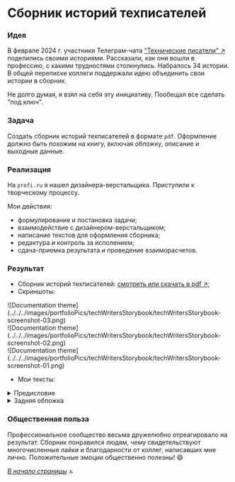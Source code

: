 
<a name="top-of-page"></a>

# Сборник историй техписателей

<Steps>

### Идея

В феврале 2024 г. участники Телеграм-чата ["Технические писатели" ↗](https://t.me/technicalwriters) поделились своими историями. Рассказали, как они вошли в профессию, с какими трудностями столкнулись. Набралось 34 истории. В общей переписке коллеги поддержали идею объединить свои истории в сборник.

Не долго думая, я взял на себя эту инициативу. Пообещал все сделать "под ключ".

### Задача

Создать сборник историй техписателей в формате `pdf`. Оформление должно быть похожим на книгу, включая обложку, описание и выходные данные. 

### Реализация

На `profi.ru` я нашел дизайнера-верстальщика. Приступили к творческому процессу.  

Мои действия:
- формулирование и постановка задачи;
- взаимодействие с дизайнером-верстальщиком;
- написание текстов для оформления сборника;
- редактура и контроль за исполением;
- сдача-приемка результата и проведение взаиморасчетов.

### Результат

- Сборник историй техписателей:  [смотреть или скачать в pdf ↗](https://drive.google.com/file/d/1GzAso9jzsB1LJcJe6JAudysKtQkNdEOg/view?usp=share_link);
- Скриншоты:

<div style={{display: "flex", justifyContent: "space-between", gap: "5px", margin: "20px auto"}}>
	<div style={{border: "1px solid grey", borderRadius: "10px", overflow: "hidden"}}>![Documentation theme](../../../images/portfolioPics/techWritersStorybook/techWritersStorybook-screenshot-03.png)</div>
	<div style={{border: "1px solid grey", borderRadius: "10px", overflow: "hidden"}}>![Documentation theme](../../../images/portfolioPics/techWritersStorybook/techWritersStorybook-screenshot-02.png)</div>
	<div style={{border: "1px solid grey", borderRadius: "10px", overflow: "hidden"}}>![Documentation theme](../../../images/portfolioPics/techWritersStorybook/techWritersStorybook-screenshot-01.png)</div>
</div>

- Мои тексты:

<details>
  <summary> Предисловие </summary>
	<br />
	Друзья! Коллеги!

	В феврале 2024 года многие из вас поделились своими историями о том, как они вошли в профессию технического писа
	теля. Как встали на этот общественно полезный, но тернистый путь. Это было потрясающе интересно и полезно!

	Совместно с редакторами нашего любимого Telegram-чата «Технические писатели» мы поддержали общую инициативу, собрав все истории в едином месте, в формате цифровой книги.

	Стиль изложения, орфографию и пунктуацию мы преднамеренно не правили, оставили «как есть». Без редактуры.

	Думаем, это верный подход. Он позволяет сохранить эмоциональную окраску, живость и уникальность каждой публикации. Считаем, это важным.

	Данная цифровая книга – это наш первый подобный опыт.

	Надеемся, что результат окажется полезным как для начинающих в нашей профессии, так и для мастеров технического слова.

	Будем рады, если эта книга займет свое достойное место в вашей электронной библиотеке.
</details>

<details>
  <summary> Задняя обложка </summary>
	<br />
	Telegram-чат "Технические писатели" формирует профессиональное сообщество с 2017 года. Он объединяет и поддерживает тысячи людей, которым интересна эта профессия, которые всеми силами стремятся вывести	техническую документацию по цифровым продуктам на качественно новый уровень, помогают пользователям и	разработчикам сделать этот мир более совершенным и технологичным.

	Профессия технического писателя своими корнями уходит в советское время, когда была сформирована обширная база нормативной документации и стандартов.

	Но, именно в настоящее время она стремительно перерождается и становится все более востребованной.

	Сегодня технический писатель – это прежде всего	специалист в сфере информационных технологий,
	эксперт, лидер команды или редактор, который не	только виртуозно владеет словом, но и глубоко разбирается в предметной области, в программных продуктах, аппаратно-программных комплексах, автоматизированных системах. Это человек, владеющий современными	инструментами и обладающий поистине энциклопедическими знаниями.

	На страницах данной книги собраны живые истории	людей, которые кратко рассказывают о своем профессиональном пути, о том как они вошли в эту непростую, но	крайне занимательную профессию.

	Пообщаться с авторами историй, а также с другими нашими коллегами может любой желающий. Пожалуйста,	присоединяйтесь к нашему сообществу в Telegram-чате	"Технические писатели". Будем вам рады.
</details>

### Общественная польза

Профессиональное сообщество весьма дружелюбно отреагировало на результат. Сборник понравился людям, чему свидетельствуют многочисленные лайки и благодарности от коллег, написавших мне лично. Положительные эмоции общественно полезны! 😄

</Steps>

*[В начало страницы](#top-of-page)* 🔝